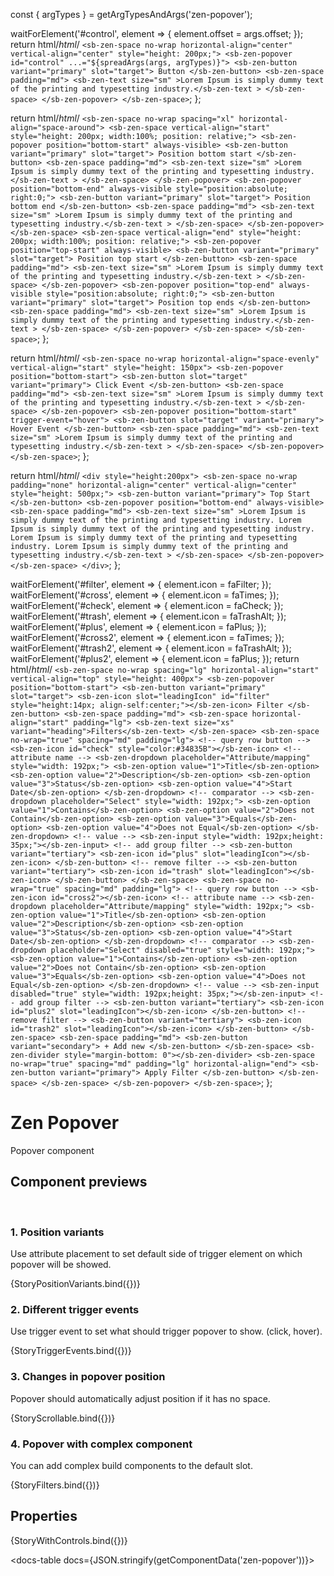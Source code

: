 const { argTypes } = getArgTypesAndArgs('zen-popover');

<Meta title="In progress/Popover" component="zen-popover" argTypes={argTypes} />

  waitForElement('#control', element => {
    element.offset = args.offset;
  });
  return html/*html*/ `
    <sb-zen-space no-wrap horizontal-align="center" vertical-align="center" style="height: 200px;">
      <sb-zen-popover id="control" ...="${spreadArgs(args, argTypes)}">
        <sb-zen-button variant="primary" slot="target"> Button </sb-zen-button>
        <sb-zen-space padding="md">
          <sb-zen-text size="sm"
            >Lorem Ipsum is simply dummy text of the printing and typesetting industry.</sb-zen-text
          >
        </sb-zen-space>
      </sb-zen-popover>
    </sb-zen-space>
  `;
};

  return html/*html*/ `
    <sb-zen-space no-wrap spacing="xl" horizontal-align="space-around">
      <sb-zen-space vertical-align="start" style="height: 200px; width:100%; position: relative;">
        <sb-zen-popover position="bottom-start" always-visible>
          <sb-zen-button variant="primary" slot="target"> Position bottom start </sb-zen-button>
          <sb-zen-space padding="md">
            <sb-zen-text size="sm"
              >Lorem Ipsum is simply dummy text of the printing and typesetting industry.</sb-zen-text
            >
          </sb-zen-space>
        </sb-zen-popover>
        <sb-zen-popover position="bottom-end" always-visible style="position:absolute; right:0;">
          <sb-zen-button variant="primary" slot="target"> Position bottom end </sb-zen-button>
          <sb-zen-space padding="md">
            <sb-zen-text size="sm"
              >Lorem Ipsum is simply dummy text of the printing and typesetting industry.</sb-zen-text
            >
          </sb-zen-space>
        </sb-zen-popover>
      </sb-zen-space>
      <sb-zen-space vertical-align="end" style="height: 200px; width:100%; position: relative;">
        <sb-zen-popover position="top-start" always-visible>
          <sb-zen-button variant="primary" slot="target"> Position top start </sb-zen-button>
          <sb-zen-space padding="md">
            <sb-zen-text size="sm"
              >Lorem Ipsum is simply dummy text of the printing and typesetting industry.</sb-zen-text
            >
          </sb-zen-space>
        </sb-zen-popover>
        <sb-zen-popover position="top-end" always-visible style="position:absolute; right:0;">
          <sb-zen-button variant="primary" slot="target"> Position top ends </sb-zen-button>
          <sb-zen-space padding="md">
            <sb-zen-text size="sm"
              >Lorem Ipsum is simply dummy text of the printing and typesetting industry.</sb-zen-text
            >
          </sb-zen-space>
        </sb-zen-popover>
      </sb-zen-space>
    </sb-zen-space>
  `;
};

  return html/*html*/ `
    <sb-zen-space no-wrap horizontal-align="space-evenly" vertical-align="start" style="height: 150px">
      <sb-zen-popover position="bottom-start">
        <sb-zen-button slot="target" variant="primary"> Click Event </sb-zen-button>
        <sb-zen-space padding="md">
          <sb-zen-text size="sm"
            >Lorem Ipsum is simply dummy text of the printing and typesetting industry.</sb-zen-text
          >
        </sb-zen-space>
      </sb-zen-popover>
      <sb-zen-popover position="bottom-start" trigger-event="hover">
        <sb-zen-button slot="target" variant="primary"> Hover Event </sb-zen-button>
        <sb-zen-space padding="md">
          <sb-zen-text size="sm"
            >Lorem Ipsum is simply dummy text of the printing and typesetting industry.</sb-zen-text
          >
        </sb-zen-space>
      </sb-zen-popover>
    </sb-zen-space>
  `;
};

  return html/*html*/ `
    <div style="height:200px">
      <sb-zen-space no-wrap padding="none" horizontal-align="center" vertical-align="center" style="height: 500px;">
        <sb-zen-button variant="primary"> Top Start </sb-zen-button>
        <sb-zen-popover position="bottom-end" always-visible>
          <sb-zen-space padding="md">
            <sb-zen-text size="sm"
              >Lorem Ipsum is simply dummy text of the printing and typesetting industry. Lorem Ipsum is simply dummy
              text of the printing and typesetting industry. Lorem Ipsum is simply dummy text of the printing and
              typesetting industry. Lorem Ipsum is simply dummy text of the printing and typesetting
              industry.</sb-zen-text
            >
          </sb-zen-space>
        </sb-zen-popover>
      </sb-zen-space>
    </div>
  `;
};

  waitForElement('#filter', element => {
    element.icon = faFilter;
  });
  waitForElement('#cross', element => {
    element.icon = faTimes;
  });
  waitForElement('#check', element => {
    element.icon = faCheck;
  });
  waitForElement('#trash', element => {
    element.icon = faTrashAlt;
  });
  waitForElement('#plus', element => {
    element.icon = faPlus;
  });
  waitForElement('#cross2', element => {
    element.icon = faTimes;
  });
  waitForElement('#trash2', element => {
    element.icon = faTrashAlt;
  });
  waitForElement('#plus2', element => {
    element.icon = faPlus;
  });
  return html/*html*/ `
    <sb-zen-space no-wrap spacing="lg" horizontal-align="start" vertical-align="top" style="height: 400px">
      <sb-zen-popover position="bottom-start">
        <sb-zen-button variant="primary" slot="target">
          <sb-zen-icon slot="leadingIcon" id="filter" style="height:14px; align-self:center;"></sb-zen-icon>
          Filter
        </sb-zen-button>
        <sb-zen-space padding="md">
          <sb-zen-space horizontal-align="start" padding="lg">
            <sb-zen-text size="xs" variant="heading">Filters</sb-zen-text>
          </sb-zen-space>
          <sb-zen-space no-wrap="true" spacing="md" padding="lg">
            <!-- query row button -->
            <sb-zen-icon id="check" style="color:#34835B"></sb-zen-icon>
            <!-- attribute name -->
            <sb-zen-dropdown placeholder="Attribute/mapping" style="width: 192px;">
              <sb-zen-option value="1">Title</sb-zen-option>
              <sb-zen-option value="2">Description</sb-zen-option>
              <sb-zen-option value="3">Status</sb-zen-option>
              <sb-zen-option value="4">Start Date</sb-zen-option>
            </sb-zen-dropdown>
            <!-- comparator -->
            <sb-zen-dropdown placeholder="Select" style="width: 192px;">
              <sb-zen-option value="1">Contains</sb-zen-option>
              <sb-zen-option value="2">Does not Contain</sb-zen-option>
              <sb-zen-option value="3">Equals</sb-zen-option>
              <sb-zen-option value="4">Does not Equal</sb-zen-option>
            </sb-zen-dropdown>
            <!-- value -->
            <sb-zen-input style="width: 192px;height: 35px;"></sb-zen-input>
            <!-- add group filter -->
            <sb-zen-button variant="tertiary">
              <sb-zen-icon id="plus" slot="leadingIcon"></sb-zen-icon>
            </sb-zen-button>
            <!-- remove filter -->
            <sb-zen-button variant="tertiary">
              <sb-zen-icon id="trash" slot="leadingIcon"></sb-zen-icon>
            </sb-zen-button>
          </sb-zen-space>
          <sb-zen-space no-wrap="true" spacing="md" padding="lg">
            <!-- query row button -->
            <sb-zen-icon id="cross2"></sb-zen-icon>
            <!-- attribute name -->
            <sb-zen-dropdown placeholder="Attribute/mapping" style="width: 192px;">
              <sb-zen-option value="1">Title</sb-zen-option>
              <sb-zen-option value="2">Description</sb-zen-option>
              <sb-zen-option value="3">Status</sb-zen-option>
              <sb-zen-option value="4">Start Date</sb-zen-option>
            </sb-zen-dropdown>
            <!-- comparator -->
            <sb-zen-dropdown placeholder="Select" disabled="true" style="width: 192px;">
              <sb-zen-option value="1">Contains</sb-zen-option>
              <sb-zen-option value="2">Does not Contain</sb-zen-option>
              <sb-zen-option value="3">Equals</sb-zen-option>
              <sb-zen-option value="4">Does not Equal</sb-zen-option>
            </sb-zen-dropdown>
            <!-- value -->
            <sb-zen-input disabled="true" style="width: 192px;height: 35px;"></sb-zen-input>
            <!-- add group filter -->
            <sb-zen-button variant="tertiary">
              <sb-zen-icon id="plus2" slot="leadingIcon"></sb-zen-icon>
            </sb-zen-button>
            <!-- remove filter -->
            <sb-zen-button variant="tertiary">
              <sb-zen-icon id="trash2" slot="leadingIcon"></sb-zen-icon>
            </sb-zen-button>
          </sb-zen-space>
          <sb-zen-space padding="md">
            <sb-zen-button variant="secondary"> + Add new </sb-zen-button>
          </sb-zen-space>
          <sb-zen-divider style="margin-bottom: 0"></sb-zen-divider>
          <sb-zen-space no-wrap="true" spacing="md" padding="lg" horizontal-align="end">
            <sb-zen-button variant="primary"> Apply Filter </sb-zen-button>
          </sb-zen-space>
        </sb-zen-space>
      </sb-zen-popover>
    </sb-zen-space>
  `;
};

# Zen Popover

Popover component

## Component previews

<br />

### 1. Position variants

Use attribute placement to set default side of trigger element on which popover will be showed.

<Canvas>
  <Story name="StoryPositionVariants">{StoryPositionVariants.bind({})}</Story>
</Canvas>

### 2. Different trigger events

Use trigger event to set what should trigger popover to show. (click, hover).

<Canvas>
  <Story name="StoryTriggerEvents">{StoryTriggerEvents.bind({})}</Story>
</Canvas>

### 3. Changes in popover position

Popover should automatically adjust position if it has no space.

<Canvas>
  <Story name="StoryScrollable">{StoryScrollable.bind({})}</Story>
</Canvas>

### 4. Popover with complex component

You can add complex build components to the default slot.

<Canvas>
  <Story name="StoryFilters">{StoryFilters.bind({})}</Story>
</Canvas>

## Properties

<Canvas>
  <Story
    name="default"
    args={{
      ...getDefaultArgs(argTypes),
      position: 'bottom-start',
      offset: { x: 0, y: 8 },
    }}
  >
    {StoryWithControls.bind({})}
  </Story>
</Canvas>

<ArgsTable story="default" />

<docs-table docs={JSON.stringify(getComponentData('zen-popover'))}></docs-table>
